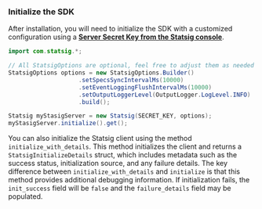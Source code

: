 
### **Initialize the SDK**

After installation, you will need to initialize the SDK with a customized configuration using a [**Server Secret Key from the Statsig console**](https://console.statsig.com/api_keys).

```java
import com.statsig.*;

// All StatsigOptions are optional, feel free to adjust them as needed
StatsigOptions options = new StatsigOptions.Builder()
                    .setSpecsSyncIntervalMs(10000)
                    .setEventLoggingFlushIntervalMs(10000)
                    .setOutputLoggerLevel(OutputLogger.LogLevel.INFO)
                    .build();

Statsig myStasigServer = new Statsig(SECRET_KEY, options);
myStasigServer.initialize().get();
```

You can also initialize the Statsig client using the method <code>initialize_with_details</code>. This method initializes the client and returns a <code>StatsigInitializeDetails</code> struct, which includes metadata such as the success status, initialization source, and any failure details. The key difference between <code>initialize_with_details</code> and <code>initialize</code> is that this method provides additional debugging information. If initialization fails, the <code>init_success</code> field will be <code>false</code> and the <code>failure_details</code> field may be populated.
